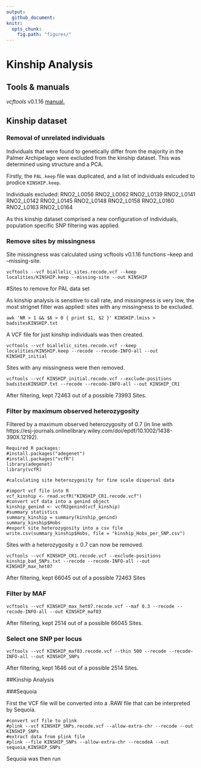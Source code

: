 ```yaml
---
output:
  github_document:
knitr:
  opts_chunk:
    fig.path: "figures/"
---
```

# Kinship Analysis

## Tools & manuals  
*vcftools* v0.1.16 [manual.](https://vcftools.github.io/man_latest.html)  

## Kinship dataset

### Removal of unrelated individuals  
Individuals that were found to genetically differ from the majority in the Palmer Archipelago were excluded from the kinship dataset. This was determined using structure and a PCA.  

Firstly, the ```PAL.keep``` file was duplicated, and a list of individuals exlcuded to prodice ```KINSHIP.keep```.   

Individuals excluded:
RNO2_L0056
RNO2_L0062
RNO2_L0139
RNO2_L0141
RNO2_L0142
RNO2_L0145
RNO2_L0148
RNO2_L0158
RNO2_L0160
RNO2_L0163
RNO2_L0164

As this kinship dataset comprised a new configuration of individuals, population specific SNP filtering was applied.  

### Remove sites by missingness  

Site missingness was calculated using vcftools v0.1.16 functions --keep and --missing-site.

```
vcftools --vcf biallelic_sites.recode.vcf --keep localities/KINSHIP.keep --missing-site --out KINSHIP
```  

#Sites to remove for PAL data set

As kinship analysis is sensitive to call rate, and missingness is very low, the most strignet filter was applied: sites with any missingness to be excluded.  

```  
awk 'NR > 1 && $6 > 0 { print $1, $2 }' KINSHIP.lmiss > badsitesKINSHIP.txt
```  

A VCF file for just kinship individuals was then created.  

```
vcftools --vcf biallelic_sites.recode.vcf --keep localities/KINSHIP.keep --recode --recode-INFO-all --out KINSHIP_initial
```  

Sites with any missingness were then removed.  

```
vcftools --vcf KINSHIP_initial.recode.vcf --exclude-positions badsitesKINSHIP.txt --recode --recode-INFO-all --out KINSHIP_CR1
```

After filtering, kept 72463 out of a possible 73993 Sites.  

### Filter by maximum observed heterozygosity  
Filtered by a maximum observed heterozygosity of 0.7 (in line with https://esj-journals.onlinelibrary.wiley.com/doi/epdf/10.1002/1438-390X.12192).  

```
Required R packages:  
#install.packages("adegenet")
#install.packages("vcfR")
library(adegenet)
library(vcfR)

#calculating site heterozygosity for fine scale dispersal data  

#import vcf file into R
vcf_kinship <- read.vcfR("KINSHIP_CR1.recode.vcf")
#convert vcf data into a genind object
kinship_genind <- vcfR2genind(vcf_kinship)
#summary statistics
summary_kinship = summary(kinship_genind)
summary_kinship$Hobs
#export site heterozygosity into a csv file
write.csv(summary_kinship$Hobs, file = "kinship_Hobs_per_SNP.csv")
```  

Sites with a heterozygosity ≥ 0.7 can now be removed.  

```
vcftools --vcf KINSHIP_CR1.recode.vcf --exclude-positions kinship_bad_SNPs.txt --recode --recode-INFO-all --out KINSHIP_max_het07
```

After filtering, kept 66045 out of a possible 72463 Sites

### Filter by MAF  
```
vcftools --vcf KINSHIP_max_het07.recode.vcf --maf 0.3 --recode --recode-INFO-all --out KINSHIP_maf03
```  
After filtering, kept 2514 out of a possible 66045 Sites.  

### Select one SNP per locus
```
vcftools --vcf KINSHIP_maf03.recode.vcf --thin 500 --recode --recode-INFO-all --out KINSHIP_SNPs
```  
After filtering, kept 1646 out of a possible 2514 Sites.  

##Kinship Analysis  

###Sequoia

First the VCF file will be converted into a .RAW file that can be interpreted by Sequoia. 

```
#convert vcf file to plink
#plink --vcf KINSHIP_SNPs.recode.vcf --allow-extra-chr --recode --out KINSHIP_SNPs
#extract data from plink file
#plink --file KINSHIP_SNPs --allow-extra-chr --recodeA --out sequoia_KINSHIP_SNPs
```  

Sequoia was then run 
